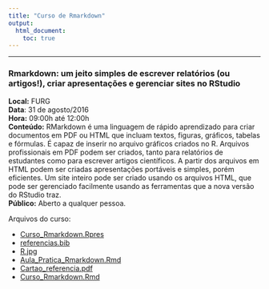 ```yaml
---
title: "Curso de Rmarkdown"
output:
  html_document:
    toc: true
---
```


---

### **Rmarkdown: um jeito simples de escrever relatórios (ou artigos!), criar apresentações e gerenciar sites no RStudio** 
**Local:** FURG  
**Data**: 31 de agosto/2016  
**Hora:** 09:00h até 12:00h  
**Conteúdo:** RMarkdown é uma linguagem de rápido aprendizado para criar documentos em PDF ou HTML que incluam textos, figuras, gráficos, tabelas e fórmulas. É capaz de inserir no arquivo gráficos criados no R. Arquivos profissionais em PDF podem ser criados, tanto para  relatórios de estudantes como para escrever artigos científicos. A partir dos arquivos em HTML podem ser criadas apresentações portáveis e simples, porém eficientes. Um site inteiro pode ser criado usando os arquivos HTML, que pode ser gerenciado facilmente usando as ferramentas que a nova versão do RStudio traz.  
**Público:** Aberto a qualquer pessoa.

Arquivos do curso:

- [Curso_Rmarkdown.Rpres](Curso_Rmarkdown.Rpres)
- [referencias.bib](referencias.bib)
- [R.jpg](R.jpg)
- [Aula_Pratica_Rmarkdown.Rmd](Aula_Pratica_Rmarkdown.Rmd)
- [Cartao_referencia.pdf](Cartao_referencia.pdf)
- [Curso_Rmarkdown.Rmd](Curso_Rmarkdown.Rmd)
